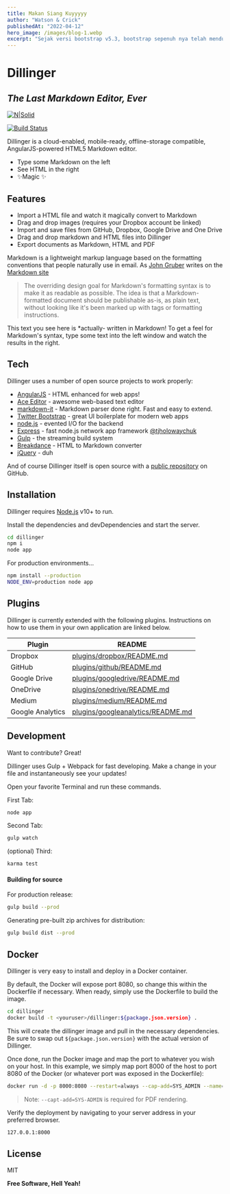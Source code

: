 ```yaml
---
title: Makan Siang Kuyyyyy
author: "Watson & Crick"
publishedAt: "2022-04-12"
hero_image: /images/blog-1.webp
excerpt: "Sejak versi bootstrap v5.3, bootstrap sepenuh nya telah mendukung fitur yang namanya color modes, karena namanya color modes, maka ini juga sudah termasuk dengan yang namanya dark mode."
---
```


# Dillinger

## _The Last Markdown Editor, Ever_

[![N|Solid](https://cldup.com/dTxpPi9lDf.thumb.png)](https://nodesource.com/products/nsolid)

[![Build Status](https://travis-ci.org/joemccann/dillinger.svg?branch=master)](https://travis-ci.org/joemccann/dillinger)

Dillinger is a cloud-enabled, mobile-ready, offline-storage compatible,
AngularJS-powered HTML5 Markdown editor.

- Type some Markdown on the left
- See HTML in the right
- ✨Magic ✨

## Features

- Import a HTML file and watch it magically convert to Markdown
- Drag and drop images (requires your Dropbox account be linked)
- Import and save files from GitHub, Dropbox, Google Drive and One Drive
- Drag and drop markdown and HTML files into Dillinger
- Export documents as Markdown, HTML and PDF

Markdown is a lightweight markup language based on the formatting conventions
that people naturally use in email.
As [John Gruber] writes on the [Markdown site][df1]

> The overriding design goal for Markdown's
> formatting syntax is to make it as readable
> as possible. The idea is that a
> Markdown-formatted document should be
> publishable as-is, as plain text, without
> looking like it's been marked up with tags
> or formatting instructions.

This text you see here is \*actually- written in Markdown! To get a feel
for Markdown's syntax, type some text into the left window and
watch the results in the right.

## Tech

Dillinger uses a number of open source projects to work properly:

- [AngularJS] - HTML enhanced for web apps!
- [Ace Editor] - awesome web-based text editor
- [markdown-it] - Markdown parser done right. Fast and easy to extend.
- [Twitter Bootstrap] - great UI boilerplate for modern web apps
- [node.js] - evented I/O for the backend
- [Express] - fast node.js network app framework [@tjholowaychuk]
- [Gulp] - the streaming build system
- [Breakdance](https://breakdance.github.io/breakdance/) - HTML
  to Markdown converter
- [jQuery] - duh

And of course Dillinger itself is open source with a [public repository][dill]
on GitHub.

## Installation

Dillinger requires [Node.js](https://nodejs.org/) v10+ to run.

Install the dependencies and devDependencies and start the server.

```sh
cd dillinger
npm i
node app
```

For production environments...

```sh
npm install --production
NODE_ENV=production node app
```

## Plugins

Dillinger is currently extended with the following plugins.
Instructions on how to use them in your own application are linked below.

| Plugin           | README                                    |
| ---------------- | ----------------------------------------- |
| Dropbox          | [plugins/dropbox/README.md][PlDb]         |
| GitHub           | [plugins/github/README.md][PlGh]          |
| Google Drive     | [plugins/googledrive/README.md][PlGd]     |
| OneDrive         | [plugins/onedrive/README.md][PlOd]        |
| Medium           | [plugins/medium/README.md][PlMe]          |
| Google Analytics | [plugins/googleanalytics/README.md][PlGa] |

## Development

Want to contribute? Great!

Dillinger uses Gulp + Webpack for fast developing.
Make a change in your file and instantaneously see your updates!

Open your favorite Terminal and run these commands.

First Tab:

```sh
node app
```

Second Tab:

```sh
gulp watch
```

(optional) Third:

```sh
karma test
```

#### Building for source

For production release:

```sh
gulp build --prod
```

Generating pre-built zip archives for distribution:

```sh
gulp build dist --prod
```

## Docker

Dillinger is very easy to install and deploy in a Docker container.

By default, the Docker will expose port 8080, so change this within the
Dockerfile if necessary. When ready, simply use the Dockerfile to
build the image.

```sh
cd dillinger
docker build -t <youruser>/dillinger:${package.json.version} .
```

This will create the dillinger image and pull in the necessary dependencies.
Be sure to swap out `${package.json.version}` with the actual
version of Dillinger.

Once done, run the Docker image and map the port to whatever you wish on
your host. In this example, we simply map port 8000 of the host to
port 8080 of the Docker (or whatever port was exposed in the Dockerfile):

```sh
docker run -d -p 8000:8080 --restart=always --cap-add=SYS_ADMIN --name=dillinger <youruser>/dillinger:${package.json.version}
```

> Note: `--capt-add=SYS-ADMIN` is required for PDF rendering.

Verify the deployment by navigating to your server address in
your preferred browser.

```sh
127.0.0.1:8000
```

## License

MIT

**Free Software, Hell Yeah!**

[//]: # "These are reference links used in the body of this note and get stripped out when the markdown processor does its job. There is no need to format nicely because it shouldn't be seen. Thanks SO - http://stackoverflow.com/questions/4823468/store-comments-in-markdown-syntax"
[dill]: https://github.com/joemccann/dillinger
[git-repo-url]: https://github.com/joemccann/dillinger.git
[john gruber]: http://daringfireball.net
[df1]: http://daringfireball.net/projects/markdown/
[markdown-it]: https://github.com/markdown-it/markdown-it
[Ace Editor]: http://ace.ajax.org
[node.js]: http://nodejs.org
[Twitter Bootstrap]: http://twitter.github.com/bootstrap/
[jQuery]: http://jquery.com
[@tjholowaychuk]: http://twitter.com/tjholowaychuk
[express]: http://expressjs.com
[AngularJS]: http://angularjs.org
[Gulp]: http://gulpjs.com
[PlDb]: https://github.com/joemccann/dillinger/tree/master/plugins/dropbox/README.md
[PlGh]: https://github.com/joemccann/dillinger/tree/master/plugins/github/README.md
[PlGd]: https://github.com/joemccann/dillinger/tree/master/plugins/googledrive/README.md
[PlOd]: https://github.com/joemccann/dillinger/tree/master/plugins/onedrive/README.md
[PlMe]: https://github.com/joemccann/dillinger/tree/master/plugins/medium/README.md
[PlGa]: https://github.com/RahulHP/dillinger/blob/master/plugins/googleanalytics/README.md
